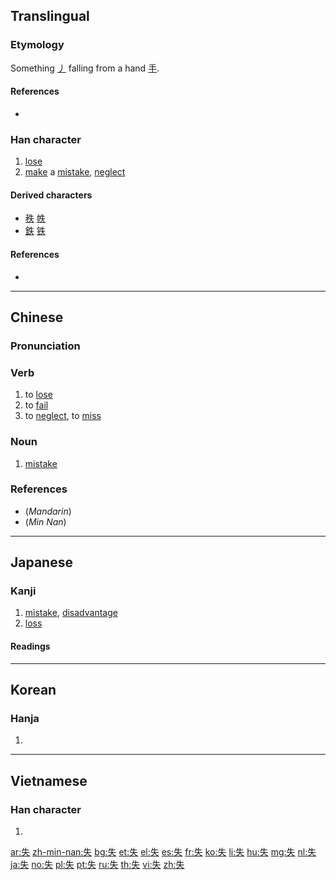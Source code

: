 {{also|先|矢|夫}}
==Translingual==
{{stroke order}}

===Etymology===
{{Han etyl}}

{{Han compound|手|丿|ls=ic}}

Something [[丿]] falling from a hand [[手]].

====References====
* {{cite-web
|url=http://internationalscientific.org/CharacterEtymology.aspx?characterInput=%E5%A4%B1&submitButton1=Etymology
|title=失 etymology
|author=Richard Sears
|work=Chinese Etymology
|language=Mandarin/English
|accessdate=2014-02-22}}

===Han character===
{{Han char|rn=37|rad=大|as=02|sn=5|four=25030|canj=HQO|ids=⿰丿夫}}

# [[lose]]
# [[make]] a [[mistake]], [[neglect]]

====Derived characters====
* [[秩]] [[帙]]
* [[鉄]] [[铁]] {{qualifier|in simplified form}}

====References====
* {{Han ref|kx=0249.090|dkj=05844|dj=0508.070|hdz=10525.010|uh=5931|ud=22833|bh=A5A2|bd=42402}}

----

==Chinese==
{{zh-forms}}

===Pronunciation===
{{zh-pron
|m=shī
|c=sat1
|h=
|mn=sit
|w=
|mc=y
|oc=y
|ma=|ma2=
|cat=v,n
}}

===Verb===
{{zh-verb}}

# to [[lose]]
# to [[fail]]
# to [[neglect]], to [[miss]]

===Noun===
{{zh-noun}}

# [[mistake]]

===References===
* (''Mandarin'') {{R:cedict}}
* (''Min Nan'') {{thcwd|1645}}

----

==Japanese==

===Kanji===
{{ja-kanji|grade=4|rs=大02}}

# [[mistake]], [[disadvantage]]
# [[loss]]

====Readings====
{{ja-readings
|goon=[[しち]] (shichi)
|kanon=[[しつ]] (shitsu)
|kun=[[うしなう]] ([[失う]], ushinau)
}}

----

==Korean==

===Hanja===
{{ko-hanja|hangeul=실|rv=sil|mr=sil|y=sil}}

# {{defn|lang=ko|sort=大02}}

----

==Vietnamese==

===Han character===
{{vi-hantu|[[thất]], [[thắt]]|rs=大02}}

# {{defn|lang=vi|sort=大02}}

[[ar:失]]
[[zh-min-nan:失]]
[[bg:失]]
[[et:失]]
[[el:失]]
[[es:失]]
[[fr:失]]
[[ko:失]]
[[li:失]]
[[hu:失]]
[[mg:失]]
[[nl:失]]
[[ja:失]]
[[no:失]]
[[pl:失]]
[[pt:失]]
[[ru:失]]
[[th:失]]
[[vi:失]]
[[zh:失]]